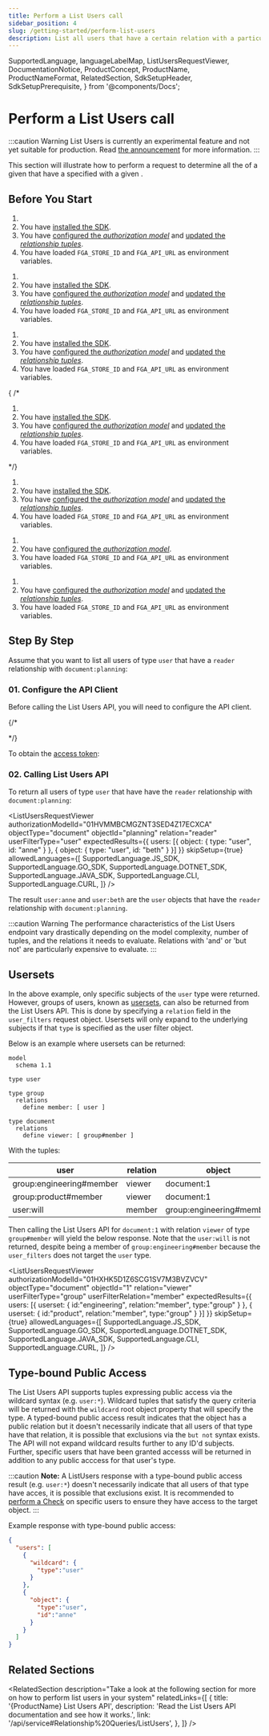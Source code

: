 ```yaml
---
title: Perform a List Users call
sidebar_position: 4
slug: /getting-started/perform-list-users
description: List all users that have a certain relation with a particular object
---
```


  SupportedLanguage,
  languageLabelMap,
  ListUsersRequestViewer,
  DocumentationNotice,
  ProductConcept,
  ProductName,
  ProductNameFormat,
  RelatedSection,
  SdkSetupHeader,
  SdkSetupPrerequisite,
} from '@components/Docs';

# Perform a List Users call

:::caution Warning
List Users is currently an experimental feature and not yet suitable for production. Read [the announcement](https://openfga.dev/blog/list-users-announcement) for more information.
:::

<DocumentationNotice />

This section will illustrate how to perform a <ProductConcept section="what-is-a-list-users-request" linkName="list users" /> request to determine all the <ProductConcept section="what-is-a-user" linkName="users" /> of a given <ProductConcept section="what-is-a-type" linkName="type" /> that have a specified <ProductConcept section="what-is-a-relationship" linkName="relationship" /> with a given <ProductConcept section="what-is-an-object" linkName="object" />.

## Before You Start

<Tabs groupId="languages">

<TabItem value={SupportedLanguage.JS_SDK} label={languageLabelMap.get(SupportedLanguage.JS_SDK)}>

1. <SdkSetupPrerequisite />
2. You have [installed the SDK](./install-sdk.mdx).
3. You have [configured the _authorization model_](./configure-model.mdx) and [updated the _relationship tuples_](./update-tuples.mdx).
4. You have loaded `FGA_STORE_ID` and `FGA_API_URL` as environment variables.

</TabItem>

<TabItem value={SupportedLanguage.GO_SDK} label={languageLabelMap.get(SupportedLanguage.GO_SDK)}>

1. <SdkSetupPrerequisite />
2. You have [installed the SDK](./install-sdk.mdx).
3. You have [configured the _authorization model_](./configure-model.mdx) and [updated the _relationship tuples_](./update-tuples.mdx).
4. You have loaded `FGA_STORE_ID` and `FGA_API_URL` as environment variables.

</TabItem>

<TabItem value={SupportedLanguage.DOTNET_SDK} label={languageLabelMap.get(SupportedLanguage.DOTNET_SDK)}>

1. <SdkSetupPrerequisite />
2. You have [installed the SDK](./install-sdk.mdx).
3. You have [configured the _authorization model_](./configure-model.mdx) and [updated the _relationship tuples_](./update-tuples.mdx).
4. You have loaded `FGA_STORE_ID` and `FGA_API_URL` as environment variables.

</TabItem>

{ /* <TabItem value={SupportedLanguage.PYTHON_SDK} label={languageLabelMap.get(SupportedLanguage.PYTHON_SDK)}>

1. <SdkSetupPrerequisite />
2. You have [installed the SDK](./install-sdk.mdx).
3. You have [configured the _authorization model_](./configure-model.mdx) and [updated the _relationship tuples_](./update-tuples.mdx).
4. You have loaded `FGA_STORE_ID` and `FGA_API_URL` as environment variables.

</TabItem> */}

<TabItem value={SupportedLanguage.JAVA_SDK} label={languageLabelMap.get(SupportedLanguage.JAVA_SDK)}>

1. <SdkSetupPrerequisite />
2. You have [installed the SDK](./install-sdk.mdx).
3. You have [configured the _authorization model_](./configure-model.mdx) and [updated the _relationship tuples_](./update-tuples.mdx).
4. You have loaded `FGA_STORE_ID` and `FGA_API_URL` as environment variables.

</TabItem>

<TabItem value={SupportedLanguage.CLI} label={languageLabelMap.get(SupportedLanguage.CLI)}>

1. <SdkSetupPrerequisite />
2. You have [configured the _authorization model_](./configure-model.mdx).
3. You have loaded `FGA_STORE_ID` and `FGA_API_URL` as environment variables.

</TabItem>

<TabItem value={SupportedLanguage.CURL} label={languageLabelMap.get(SupportedLanguage.CURL)}>

1. <SdkSetupPrerequisite />
2. You have [configured the _authorization model_](./configure-model.mdx) and [updated the _relationship tuples_](./update-tuples.mdx).
3. You have loaded `FGA_STORE_ID` and `FGA_API_URL` as environment variables.

</TabItem>
</Tabs>

## Step By Step

Assume that you want to list all users of type `user` that have a `reader` relationship with `document:planning`:

### 01. Configure the <ProductName format={ProductNameFormat.ShortForm}/> API Client

Before calling the List Users API, you will need to configure the API client.

<Tabs groupId="languages">
<TabItem value={SupportedLanguage.JS_SDK} label={languageLabelMap.get(SupportedLanguage.JS_SDK)}>

<SdkSetupHeader lang={SupportedLanguage.JS_SDK} />

</TabItem>
<TabItem value={SupportedLanguage.GO_SDK} label={languageLabelMap.get(SupportedLanguage.GO_SDK)}>

<SdkSetupHeader lang={SupportedLanguage.GO_SDK} />

</TabItem>
<TabItem value={SupportedLanguage.DOTNET_SDK} label={languageLabelMap.get(SupportedLanguage.DOTNET_SDK)}>

<SdkSetupHeader lang={SupportedLanguage.DOTNET_SDK} />

</TabItem>
{/* <TabItem value={SupportedLanguage.PYTHON_SDK} label={languageLabelMap.get(SupportedLanguage.PYTHON_SDK)}>

<SdkSetupHeader lang={SupportedLanguage.PYTHON_SDK} />

</TabItem> */}
<TabItem value={SupportedLanguage.JAVA_SDK} label={languageLabelMap.get(SupportedLanguage.JAVA_SDK)}>

<SdkSetupHeader lang={SupportedLanguage.JAVA_SDK} />

</TabItem>
<TabItem value={SupportedLanguage.CLI} label={languageLabelMap.get(SupportedLanguage.CLI)}>

<SdkSetupHeader lang={SupportedLanguage.CLI} />

</TabItem>
<TabItem value={SupportedLanguage.CURL} label={languageLabelMap.get(SupportedLanguage.CURL)}>

To obtain the [access token](https://auth0.com/docs/get-started/authentication-and-authorization-flow/call-your-api-using-the-client-credentials-flow):

<SdkSetupHeader lang={SupportedLanguage.CURL} />

</TabItem>
</Tabs>

### 02. Calling List Users API

To return all users of type `user` that have have the `reader` relationship with `document:planning`:

<ListUsersRequestViewer
  authorizationModelId="01HVMMBCMGZNT3SED4Z17ECXCA"
  objectType="document"
  objectId="planning"
  relation="reader"
  userFilterType="user"
  expectedResults={{
    users: [{ object: { type: "user", id: "anne" } }, { object: { type: "user", id: "beth" } }]
  }}
  skipSetup={true}
  allowedLanguages={[
    SupportedLanguage.JS_SDK,
    SupportedLanguage.GO_SDK,
    SupportedLanguage.DOTNET_SDK,
    SupportedLanguage.JAVA_SDK,
    SupportedLanguage.CLI,
    SupportedLanguage.CURL,
  ]}
/>

The result `user:anne` and `user:beth` are the `user` objects that have the `reader` relationship with `document:planning`.

:::caution Warning
The performance characteristics of the List Users endpoint vary drastically depending on the model complexity, number of tuples, and the relations it needs to evaluate. Relations with 'and' or 'but not' are particularly expensive to evaluate.
:::

## Usersets

In the above example, only specific subjects of the `user` type were returned. However, groups of users, known as [usersets](../modeling/building-blocks/usersets.mdx), can also be returned from the List Users API. This is done by specifying a `relation` field in the `user_filters` request object. Usersets will only expand to the underlying subjects if that `type` is specified as the user filter object.

Below is an example where usersets can be returned:

```dsl.openfga
model
  schema 1.1

type user

type group
  relations
    define member: [ user ]

type document
  relations
    define viewer: [ group#member ] 
```

With the tuples:

| user | relation| object|
|------|---------|-------|
| group:engineering#member | viewer | document:1|
| group:product#member | viewer | document:1|
| user:will | member | group:engineering#member|

Then calling the List Users API for `document:1` with relation `viewer` of type `group#member` will yield the below response. Note that the `user:will` is not returned, despite being a member of `group:engineering#member` because the `user_filters` does not target the `user` type.

<ListUsersRequestViewer
  authorizationModelId="01HXHK5D1Z6SCG1SV7M3BVZVCV"
  objectType="document"
  objectId="1"
  relation="viewer"
  userFilterType="group"
  userFilterRelation="member"
  expectedResults={{
    users: [{
      userset: {
        id:"engineering",
        relation:"member",
        type:"group"
      }
    },
    {
      userset: {
        id:"product",
        relation:"member",
        type:"group"
      }
    }]
  }}
  skipSetup={true}
  allowedLanguages={[
    SupportedLanguage.JS_SDK,
    SupportedLanguage.GO_SDK,
    SupportedLanguage.DOTNET_SDK,
    SupportedLanguage.JAVA_SDK,
    SupportedLanguage.CLI,
    SupportedLanguage.CURL,
  ]}
/>


## Type-bound Public Access

The List Users API supports tuples expressing public access via the wildcard syntax (e.g. `user:*`). Wildcard tuples that satisfy the query criteria will be returned with the `wildcard` root object property that will specify the type. A typed-bound public access result indicates that the object has a public relation but it doesn't necessarily indicate that all users of that type have that relation, it is possible that exclusions via the `but not` syntax exists. The API will not expand wildcard results further to any ID'd subjects. Further, specific users that have been granted accesss will be returned in addition to any public acccess for that user's type.

:::caution
**Note:** A ListUsers response with a type-bound public access result (e.g. `user:*`) doesn't necessarily indicate that all users of that type have acces, it is possible that exclusions exist. It is recommended to [perform a Check](./perform-check.mdx) on specific users to ensure they have access to the target object.
:::

Example response with type-bound public access:

```json
{
  "users": [
    {
      "wildcard": {
        "type":"user"
      }
    },
    {
      "object": {
        "type":"user",
        "id":"anne"
      }
    }
  ]
}

```

## Related Sections

<RelatedSection
  description="Take a look at the following section for more on how to perform list users in your system"
  relatedLinks={[
    {
      title: '{ProductName} List Users API',
      description: 'Read the List Users API documentation and see how it works.',
      link: '/api/service#Relationship%20Queries/ListUsers',
    },
  ]}
/>
